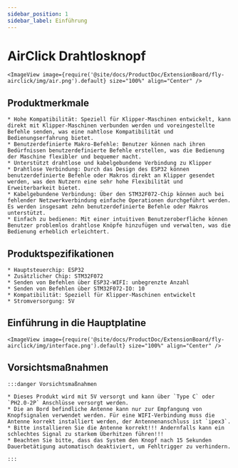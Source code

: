 ```yaml
---
sidebar_position: 1
sidebar_label: Einführung
---
```



# AirClick Drahtlosknopf
    <ImageView image={require('@site/docs/ProductDoc/ExtensionBoard/fly-airclick/img/air.png').default} size="100%" align="Center" />



## Produktmerkmale

    * Hohe Kompatibilität: Speziell für Klipper-Maschinen entwickelt, kann direkt mit Klipper-Maschinen verbunden werden und voreingestellte Befehle senden, was eine nahtlose Kompatibilität und Bedienungserfahrung bietet.
    * Benutzerdefinierte Makro-Befehle: Benutzer können nach ihren Bedürfnissen benutzerdefinierte Befehle erstellen, was die Bedienung der Maschine flexibler und bequemer macht.
    * Unterstützt drahtlose und kabelgebundene Verbindung zu Klipper
    * Drahtlose Verbindung: Durch das Design des ESP32 können benutzerdefinierte Befehle oder Makros direkt an Klipper gesendet werden, was den Nutzern eine sehr hohe Flexibilität und Erweiterbarkeit bietet.
    * Kabelgebundene Verbindung: Über den STM32F072-Chip können auch bei fehlender Netzwerkverbindung einfache Operationen durchgeführt werden. Es werden insgesamt zehn benutzerdefinierte Befehle oder Makros unterstützt.
    * Einfach zu bedienen: Mit einer intuitiven Benutzeroberfläche können Benutzer problemlos drahtlose Knöpfe hinzufügen und verwalten, was die Bedienung erheblich erleichtert.

## Produktspezifikationen

    * Hauptsteuerchip: ESP32
    * Zusätzlicher Chip: STM32F072
    * Senden von Befehlen über ESP32-WIFI: unbegrenzte Anzahl
    * Senden von Befehlen über STM32F072-IO: 10
    * Kompatibilität: Speziell für Klipper-Maschinen entwickelt
    * Stromversorgung: 5V

## Einführung in die Hauptplatine
    <ImageView image={require('@site/docs/ProductDoc/ExtensionBoard/fly-airclick/img/interface.png').default} size="100%" align="Center" />

## Vorsichtsmaßnahmen

    :::danger Vorsichtsmaßnahmen

    * Dieses Produkt wird mit 5V versorgt und kann über `Type C` oder `PH2.0-2P` Anschlüsse versorgt werden.
    * Die an Bord befindliche Antenne kann nur zur Empfangung von Knopfsignalen verwendet werden. Für eine WIFI-Verbindung muss die Antenne korrekt installiert werden, der Antennenanschluss ist `ipex3`.
    * Bitte installieren Sie die Antenne korrekt!!! Andernfalls kann ein schlechtes Signal zu starkem Überhitzen führen!!!
    * Beachten Sie bitte, dass das System den Knopf nach 15 Sekunden Dauerbetätigung automatisch deaktiviert, um Fehltrigger zu verhindern.

    :::